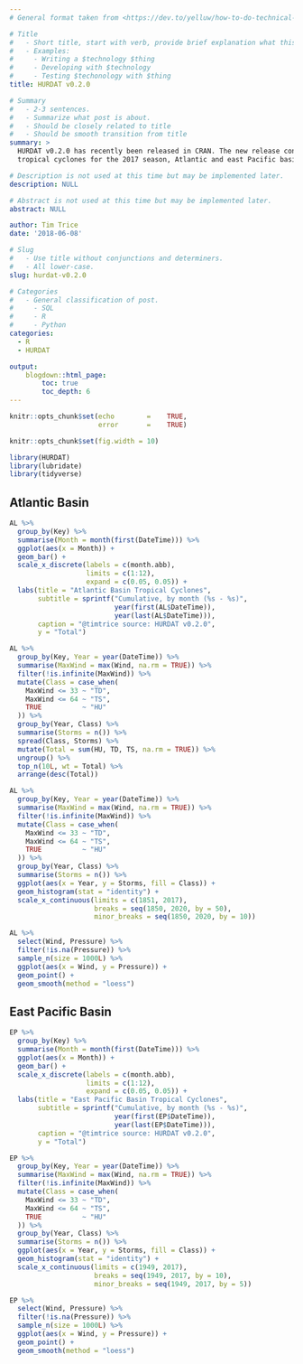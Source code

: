 ```yaml
---
# General format taken from <https://dev.to/yelluw/how-to-do-technical-blogging>

# Title
#   - Short title, start with verb, provide brief explanation what this is about.
#   - Examples:
#     - Writing a $technology $thing
#     - Developing with $technology
#     - Testing $techonology with $thing
title: HURDAT v0.2.0

# Summary
#   - 2-3 sentences. 
#   - Summarize what post is about.
#   - Should be closely related to title
#   - Should be smooth transition from title
summary: > 
  HURDAT v0.2.0 has recently been released in CRAN. The new release contains all 
  tropical cyclones for the 2017 season, Atlantic and east Pacific basins. 

# Description is not used at this time but may be implemented later.
description: NULL

# Abstract is not used at this time but may be implemented later.
abstract: NULL

author: Tim Trice
date: '2018-06-08'

# Slug
#   - Use title without conjunctions and determiners.
#   - All lower-case.
slug: hurdat-v0.2.0

# Categories
#   - General classification of post.
#     - SQL
#     - R
#     - Python
categories:
  - R
  - HURDAT

output:
    blogdown::html_page:
        toc: true
        toc_depth: 6
---
```


```r
knitr::opts_chunk$set(echo        =    TRUE, 
                      error       =    TRUE)
```

```r
knitr::opts_chunk$set(fig.width = 10)
```

```r
library(HURDAT)
library(lubridate)
library(tidyverse)
```

## Atlantic Basin

```r
AL %>% 
  group_by(Key) %>% 
  summarise(Month = month(first(DateTime))) %>% 
  ggplot(aes(x = Month)) + 
  geom_bar() + 
  scale_x_discrete(labels = c(month.abb), 
                   limits = c(1:12), 
                   expand = c(0.05, 0.05)) + 
  labs(title = "Atlantic Basin Tropical Cyclones", 
       subtitle = sprintf("Cumulative, by month (%s - %s)", 
                          year(first(AL$DateTime)), 
                          year(last(AL$DateTime))), 
       caption = "@timtrice source: HURDAT v0.2.0", 
       y = "Total")
```

```r
AL %>% 
  group_by(Key, Year = year(DateTime)) %>% 
  summarise(MaxWind = max(Wind, na.rm = TRUE)) %>% 
  filter(!is.infinite(MaxWind)) %>% 
  mutate(Class = case_when(
    MaxWind <= 33 ~ "TD", 
    MaxWind <= 64 ~ "TS", 
    TRUE          ~ "HU"
  )) %>% 
  group_by(Year, Class) %>% 
  summarise(Storms = n()) %>% 
  spread(Class, Storms) %>% 
  mutate(Total = sum(HU, TD, TS, na.rm = TRUE)) %>% 
  ungroup() %>% 
  top_n(10L, wt = Total) %>% 
  arrange(desc(Total))
```

```r
AL %>% 
  group_by(Key, Year = year(DateTime)) %>% 
  summarise(MaxWind = max(Wind, na.rm = TRUE)) %>% 
  filter(!is.infinite(MaxWind)) %>% 
  mutate(Class = case_when(
    MaxWind <= 33 ~ "TD", 
    MaxWind <= 64 ~ "TS", 
    TRUE          ~ "HU"
  )) %>% 
  group_by(Year, Class) %>% 
  summarise(Storms = n()) %>% 
  ggplot(aes(x = Year, y = Storms, fill = Class)) + 
  geom_histogram(stat = "identity") + 
  scale_x_continuous(limits = c(1851, 2017), 
                     breaks = seq(1850, 2020, by = 50), 
                     minor_breaks = seq(1850, 2020, by = 10))
```

```r
AL %>%
  select(Wind, Pressure) %>% 
  filter(!is.na(Pressure)) %>% 
  sample_n(size = 1000L) %>% 
  ggplot(aes(x = Wind, y = Pressure)) + 
  geom_point() + 
  geom_smooth(method = "loess")
```

## East Pacific Basin

```r
EP %>% 
  group_by(Key) %>% 
  summarise(Month = month(first(DateTime))) %>% 
  ggplot(aes(x = Month)) + 
  geom_bar() + 
  scale_x_discrete(labels = c(month.abb), 
                   limits = c(1:12), 
                   expand = c(0.05, 0.05)) + 
  labs(title = "East Pacific Basin Tropical Cyclones", 
       subtitle = sprintf("Cumulative, by month (%s - %s)", 
                          year(first(EP$DateTime)), 
                          year(last(EP$DateTime))), 
       caption = "@timtrice source: HURDAT v0.2.0", 
       y = "Total")
```

```r
EP %>% 
  group_by(Key, Year = year(DateTime)) %>% 
  summarise(MaxWind = max(Wind, na.rm = TRUE)) %>% 
  filter(!is.infinite(MaxWind)) %>% 
  mutate(Class = case_when(
    MaxWind <= 33 ~ "TD", 
    MaxWind <= 64 ~ "TS", 
    TRUE          ~ "HU"
  )) %>% 
  group_by(Year, Class) %>% 
  summarise(Storms = n()) %>% 
  ggplot(aes(x = Year, y = Storms, fill = Class)) + 
  geom_histogram(stat = "identity") + 
  scale_x_continuous(limits = c(1949, 2017), 
                     breaks = seq(1949, 2017, by = 10), 
                     minor_breaks = seq(1949, 2017, by = 5))
```

```r
EP %>%
  select(Wind, Pressure) %>% 
  filter(!is.na(Pressure)) %>% 
  sample_n(size = 1000L) %>% 
  ggplot(aes(x = Wind, y = Pressure)) + 
  geom_point() + 
  geom_smooth(method = "loess")
```

